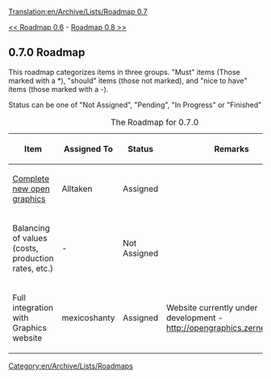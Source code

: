 [[Translation:en/Archive/Lists/Roadmap 0.7]]
[[Category:en/Archive/Lists/Roadmaps]]

[[en/Archive/Lists/Roadmap 0.6|<< Roadmap 0.6]] - [[en/Archive/Lists/Roadmap 1.0|Roadmap 0.8 >>]]
== 0.7.0 Roadmap ==

This roadmap categorizes items in three groups. "Must" items (Those marked with a *), "should" items (those not marked), and "nice to have" items (those marked with a -).

Status can be one of "Not Assigned", "Pending", "In Progress" or "Finished" 

{| border="1"
|+ The Roadmap for 0.7.0
|-
! Item !! Assigned To !! Status !! Remarks
|-
|[[en/Development/NewGRF/Main Page|Complete new open graphics]] || Alltaken
!class="claimed" | Assigned || 
|-
|Balancing of values (costs, production rates, etc.) || -
!class="unclaimed" | Not Assigned || 
|-
|Full integration with Graphics website || mexicoshanty
!class="claimed" | Assigned  || Website currently under development - http://opengraphics.zernebok.net/
|}
